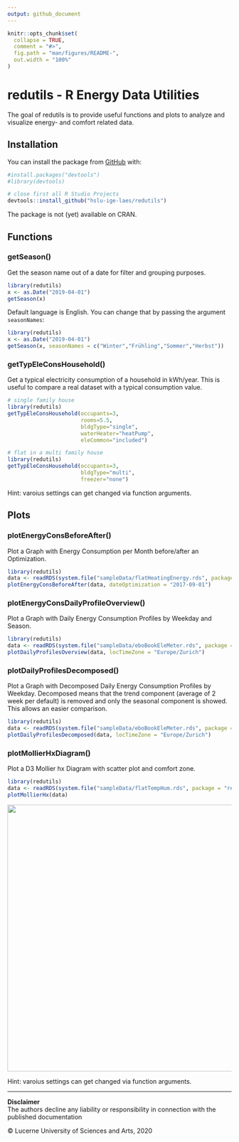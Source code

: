 ```yaml
---
output: github_document
---
```


<!-- README.md is generated from README.Rmd. Please edit that file -->

```r
knitr::opts_chunk$set(
  collapse = TRUE,
  comment = "#>",
  fig.path = "man/figures/README-",
  out.width = "100%"
)
```

# redutils - R Energy Data Utilities

<!-- badges: start -->
<!-- badges: end -->

The goal of redutils is to provide useful functions and plots to analyze and visualize energy- and comfort related data. 

## Installation

You can install the package from [GitHub](https://github.com/) with:

``` r
#install.packages("devtools")
#library(devtools)

# close first all R Studio Projects
devtools::install_github("hslu-ige-laes/redutils")
```
The package is not (yet) available on CRAN.

## Functions
### getSeason()
Get the season name out of a date for filter and grouping purposes.

```r
library(redutils)
x <- as.Date("2019-04-01")
getSeason(x)
```

Default language is English. You can change that by passing the argument `seasonNames`:

```r
library(redutils)
x <- as.Date("2019-04-01")
getSeason(x, seasonNames = c("Winter","Frühling","Sommer","Herbst"))
```

### getTypEleConsHousehold()
Get a typical electricity consumption of a household in kWh/year. This is useful to compare a real dataset with a typical consumption value.

```r
# single family house
library(redutils)
getTypEleConsHousehold(occupants=3,
                       rooms=5.5,
                       bldgType="single",
                       waterHeater="heatPump",
                       eleCommon="included")
```

```r
# flat in a multi family house
library(redutils)
getTypEleConsHousehold(occupants=3,
                       bldgType="multi",
                       freezer="none")
```

Hint: varoius settings can get changed via function arguments.

## Plots
### plotEnergyConsBeforeAfter()
Plot a Graph with Energy Consumption per Month before/after an Optimization.

```r
library(redutils)
data <- readRDS(system.file("sampleData/flatHeatingEnergy.rds", package = "redutils"))
plotEnergyConsBeforeAfter(data, dateOptimization = "2017-09-01")
```

### plotEnergyConsDailyProfileOverview()
Plot a Graph with Daily Energy Consumption Profiles by Weekday and Season.

```r
library(redutils)
data <- readRDS(system.file("sampleData/eboBookEleMeter.rds", package = "redutils"))
plotDailyProfilesOverview(data, locTimeZone = "Europe/Zurich")
```

### plotDailyProfilesDecomposed()
Plot a Graph with Decomposed Daily Energy Consumption Profiles by Weekday. Decomposed means that the trend component (average of 2 week per default) is removed and only the seasonal component is showed. This allows an easier comparison.

```r
library(redutils)
data <- readRDS(system.file("sampleData/eboBookEleMeter.rds", package = "redutils"))
plotDailyProfilesDecomposed(data, locTimeZone = "Europe/Zurich")
```

### plotMollierHxDiagram()
Plot a D3 Mollier hx Diagram with scatter plot and comfort zone.

```r
library(redutils)
data <- readRDS(system.file("sampleData/flatTempHum.rds", package = "redutils"))
plotMollierHx(data)
```
<img src="inst/mollierHxDiagram/example.png" class="illustration" width=600/>

Hint: varoius settings can get changed via function arguments.

<hr>

**Disclaimer**<br>
The authors decline any liability or responsibility in connection with the published documentation

&copy; Lucerne University of Sciences and Arts, 2020
